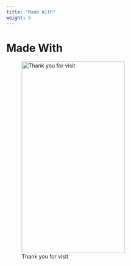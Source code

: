 ```yaml
---
title: "Made With"
weight: 5
---
```


# Made With

![ Thank you for visit ](/sections/section4_files/pre1.png){width=80% height=500px}